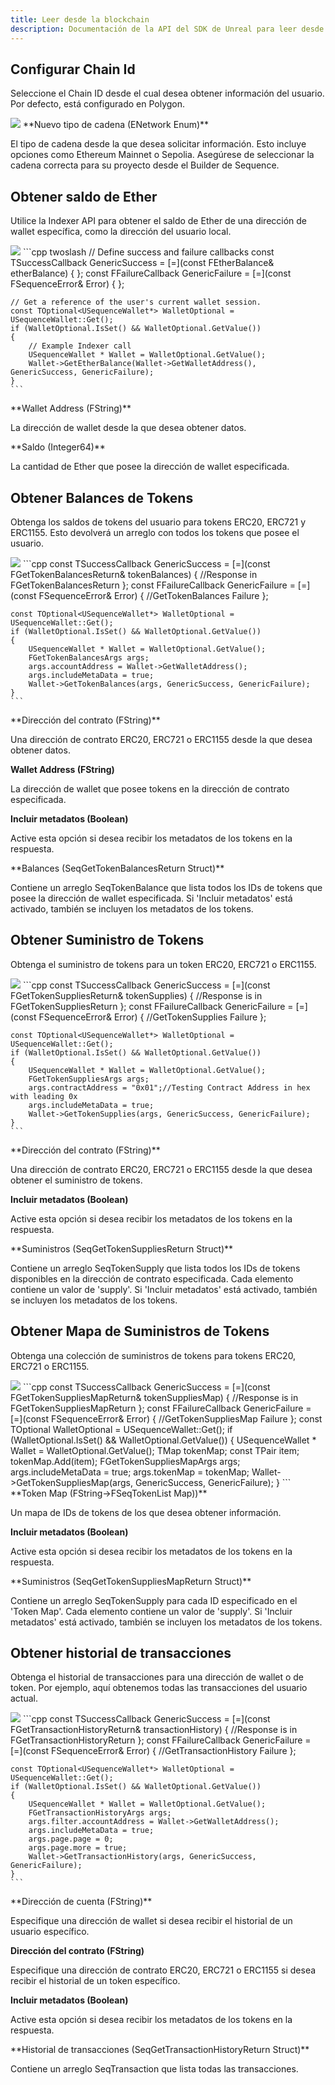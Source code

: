 ```yaml
---
title: Leer desde la blockchain
description: Documentación de la API del SDK de Unreal para leer desde la blockchain con la infraestructura de Sequence para juegos web3.
---
```


## Configurar Chain Id
Seleccione el Chain ID desde el cual desea obtener información del usuario. Por defecto, está configurado en Polygon.

<Tabs>
  <Tab title="Blueprint">
    <Frame caption="Set Chain Id">
      <img src="/images/unreal/set_chain_id.png" />
    </Frame>
  </Tab>
</Tabs>

<Accordion title="Parámetros">
  **Nuevo tipo de cadena (ENetwork Enum)**

  El tipo de cadena desde la que desea solicitar información. Esto incluye opciones como Ethereum Mainnet o Sepolia. Asegúrese de seleccionar la cadena correcta para su proyecto desde el Builder de Sequence.
</Accordion>

## Obtener saldo de Ether
Utilice la Indexer API para obtener el saldo de Ether de una dirección de wallet específica, como la dirección del usuario local.

<Tabs>
  <Tab title="Blueprint">
    <Frame caption="Get Ether Balance">
      <img src="/images/unreal/get_ether_balance.png" />
    </Frame>
  </Tab>

  <Tab title="C++">
    ```cpp twoslash
    // Define success and failure callbacks
    const TSuccessCallback<FEtherBalance> GenericSuccess = [=](const FEtherBalance& etherBalance) { };
    const FFailureCallback GenericFailure = [=](const FSequenceError& Error) { };

    // Get a reference of the user's current wallet session.
    const TOptional<USequenceWallet*> WalletOptional = USequenceWallet::Get();
    if (WalletOptional.IsSet() && WalletOptional.GetValue())
    {
        // Example Indexer call
        USequenceWallet * Wallet = WalletOptional.GetValue();
        Wallet->GetEtherBalance(Wallet->GetWalletAddress(), GenericSuccess, GenericFailure);
    }
    ```
  </Tab>
</Tabs>

<Accordion title="Parámetros">
  **Wallet Address (FString)**

  La dirección de wallet desde la que desea obtener datos.
</Accordion>

<Accordion title="Tipos de retorno">
  **Saldo (Integer64)**

  La cantidad de Ether que posee la dirección de wallet especificada.
</Accordion>

## Obtener Balances de Tokens
Obtenga los saldos de tokens del usuario para tokens ERC20, ERC721 y ERC1155. Esto devolverá un arreglo con todos los tokens
que posee el usuario.

<Tabs>
  <Tab title="Blueprint">
    <Frame caption="Get Token Balances">
      <img src="/images/unreal/get_token_balances.png" />
    </Frame>
  </Tab>

  <Tab title="C++">
    ```cpp
    const TSuccessCallback<FGetTokenBalancesReturn> GenericSuccess = [=](const FGetTokenBalancesReturn& tokenBalances)
    {
        //Response in FGetTokenBalancesReturn
    };
    const FFailureCallback GenericFailure = [=](const FSequenceError& Error)
    {
        //GetTokenBalances Failure
    };

    const TOptional<USequenceWallet*> WalletOptional = USequenceWallet::Get();
    if (WalletOptional.IsSet() && WalletOptional.GetValue())
    {
        USequenceWallet * Wallet = WalletOptional.GetValue();
        FGetTokenBalancesArgs args;
        args.accountAddress = Wallet->GetWalletAddress();
        args.includeMetaData = true;
        Wallet->GetTokenBalances(args, GenericSuccess, GenericFailure);
    }
    ```
  </Tab>
</Tabs>

<Accordion title="Parámetros">
  **Dirección del contrato (FString)**

  Una dirección de contrato ERC20, ERC721 o ERC1155 desde la que desea obtener datos.

  **Wallet Address (FString)**

  La dirección de wallet que posee tokens en la dirección de contrato especificada.

  **Incluir metadatos (Boolean)**

  Active esta opción si desea recibir los metadatos de los tokens en la respuesta.
</Accordion>

<Accordion title="Tipos de retorno">
  **Balances (SeqGetTokenBalancesReturn Struct)**

  Contiene un arreglo SeqTokenBalance que lista todos los IDs de tokens que posee la dirección de wallet especificada. Si 'Incluir metadatos' está activado, también se incluyen los metadatos de los tokens.
</Accordion>

## Obtener Suministro de Tokens
Obtenga el suministro de tokens para un token ERC20, ERC721 o ERC1155.

<Tabs>
  <Tab title="Blueprint">
    <Frame caption="Get Token Supplies">
      <img src="/images/unreal/get_token_supplies.png" />
    </Frame>
  </Tab>

  <Tab title="C++">
    ```cpp
    const TSuccessCallback<FGetTokenSuppliesReturn> GenericSuccess = [=](const FGetTokenSuppliesReturn& tokenSupplies)
    {
        //Response is in FGetTokenSuppliesReturn
    };
    const FFailureCallback GenericFailure = [=](const FSequenceError& Error)
    {
        //GetTokenSupplies Failure
    };

    const TOptional<USequenceWallet*> WalletOptional = USequenceWallet::Get();
    if (WalletOptional.IsSet() && WalletOptional.GetValue())
    {
        USequenceWallet * Wallet = WalletOptional.GetValue();
        FGetTokenSuppliesArgs args;
        args.contractAddress = "0x01";//Testing Contract Address in hex with leading 0x
        args.includeMetaData = true;
        Wallet->GetTokenSupplies(args, GenericSuccess, GenericFailure);
    }
    ```
  </Tab>
</Tabs>

<Accordion title="Parámetros">
  **Dirección del contrato (FString)**

  Una dirección de contrato ERC20, ERC721 o ERC1155 desde la que desea obtener el suministro de tokens.

  **Incluir metadatos (Boolean)**

  Active esta opción si desea recibir los metadatos de los tokens en la respuesta.
</Accordion>

<Accordion title="Tipos de retorno">
  **Suministros (SeqGetTokenSuppliesReturn Struct)**

  Contiene un arreglo SeqTokenSupply que lista todos los IDs de tokens disponibles en la dirección de contrato especificada. Cada elemento contiene un valor de 'supply'. Si 'Incluir metadatos' está activado, también se incluyen los metadatos de los tokens.
</Accordion>

## Obtener Mapa de Suministros de Tokens
Obtenga una colección de suministros de tokens para tokens ERC20, ERC721 o ERC1155.

<Tabs>
  <Tab title="Blueprint">
    <Frame caption="Get Token Supplies Map">
      <img src="/images/unreal/get_token_supplies_map.png" />
    </Frame>
  </Tab>

  <Tab title="C++">
    ```cpp
    const TSuccessCallback<FGetTokenSuppliesMapReturn> GenericSuccess = [=](const FGetTokenSuppliesMapReturn& tokenSuppliesMap)
    {
        //Response is in FGetTokenSuppliesMapReturn
    };
    const FFailureCallback GenericFailure = [=](const FSequenceError& Error)
    {
        //GetTokenSuppliesMap Failure
    };
    const TOptional<USequenceWallet*> WalletOptional = USequenceWallet::Get();
    if (WalletOptional.IsSet() && WalletOptional.GetValue())
    {
        USequenceWallet * Wallet = WalletOptional.GetValue();
        TMap<FString, FTokenList> tokenMap;
        const TPair<FString,FTokenList> item;
        tokenMap.Add(item);
        FGetTokenSuppliesMapArgs args;
        args.includeMetaData = true;
        args.tokenMap = tokenMap;
        Wallet->GetTokenSuppliesMap(args, GenericSuccess, GenericFailure);
    }
    ```
  </Tab>
</Tabs>

<Accordion title="Parámetros">
  **Token Map (FString->FSeqTokenList Map))**

  Un mapa de IDs de tokens de los que desea obtener información.

  **Incluir metadatos (Boolean)**

  Active esta opción si desea recibir los metadatos de los tokens en la respuesta.
</Accordion>

<Accordion title="Tipos de retorno">
  **Suministros (SeqGetTokenSuppliesMapReturn Struct)**

  Contiene un arreglo SeqTokenSupply para cada ID especificado en el 'Token Map'. Cada elemento contiene un valor de 'supply'. Si 'Incluir metadatos' está activado, también se incluyen los metadatos de los tokens.
</Accordion>

## Obtener historial de transacciones
Obtenga el historial de transacciones para una dirección de wallet o de token.
Por ejemplo, aquí obtenemos todas las transacciones del usuario actual.

<Tabs>
  <Tab title="Blueprint">
    <Frame caption="Get Transaction History">
      <img src="/images/unreal/get_transaction_history.png" />
    </Frame>
  </Tab>

  <Tab title="C++">
    ```cpp
    const TSuccessCallback<FGetTransactionHistoryReturn> GenericSuccess = [=](const FGetTransactionHistoryReturn& transactionHistory)
    {
        //Response is in FGetTransactionHistoryReturn
    };
    const FFailureCallback GenericFailure = [=](const FSequenceError& Error)
    {
        //GetTransactionHistory Failure
    };

    const TOptional<USequenceWallet*> WalletOptional = USequenceWallet::Get();
    if (WalletOptional.IsSet() && WalletOptional.GetValue())
    {
        USequenceWallet * Wallet = WalletOptional.GetValue();
        FGetTransactionHistoryArgs args;
        args.filter.accountAddress = Wallet->GetWalletAddress();
        args.includeMetaData = true;
        args.page.page = 0;
        args.page.more = true;
        Wallet->GetTransactionHistory(args, GenericSuccess, GenericFailure);
    }
    ```
  </Tab>
</Tabs>

<Accordion title="Parámetros">
  **Dirección de cuenta (FString)**

  Especifique una dirección de wallet si desea recibir el historial de un usuario específico.

  **Dirección del contrato (FString)**

  Especifique una dirección de contrato ERC20, ERC721 o ERC1155 si desea recibir el historial de un token específico.

  **Incluir metadatos (Boolean)**

  Active esta opción si desea recibir los metadatos de los tokens en la respuesta.
</Accordion>

<Accordion title="Tipos de retorno">
  **Historial de transacciones (SeqGetTransactionHistoryReturn Struct)**

  Contiene un arreglo SeqTransaction que lista todas las transacciones.
</Accordion>